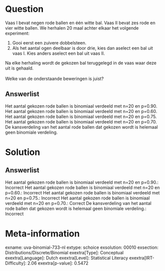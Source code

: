 Question
========

Vaas I bevat negen rode ballen en één witte bal. Vaas II bevat zes rode
en vier witte ballen. We herhalen 20 maal achter elkaar het volgende
experiment:

1.  Gooi eerst een zuivere dobbelsteen.
2.  Als het aantal ogen deelbaar is door drie, kies dan aselect een bal
    uit vaas I. Kies anders aselect een bal uit vaas II.

Na elke herhaling wordt de gekozen bal teruggelegd in de vaas waar deze
uit is gehaald.\
\
Welke van de onderstaande beweringen is juist?

Answerlist
----------

Het aantal gekozen rode ballen is binomiaal verdeeld met n=20 en p=0.90.
Het aantal gekozen rode ballen is binomiaal verdeeld met n=20 en p=0.60.
Het aantal gekozen rode ballen is binomiaal verdeeld met n=20 en p=0.75.
Het aantal gekozen rode ballen is binomiaal verdeeld met n=20 en p=0.70.
De kansverdeling van het aantal rode ballen dat gekozen wordt is helemaal geen binomiale verdeling.

Solution
========

Answerlist
----------

Het aantal gekozen rode ballen is binomiaal verdeeld met n=20 en p=0.90.: Incorrect
Het aantal gekozen rode ballen is binomiaal verdeeld met n=20 en p=0.60.: Incorrect
Het aantal gekozen rode ballen is binomiaal verdeeld met n=20 en p=0.75.: Incorrect
Het aantal gekozen rode ballen is binomiaal verdeeld met n=20 en p=0.70.: Correct
De kansverdeling van het aantal rode ballen dat gekozen wordt is helemaal geen binomiale verdeling.: Incorrect

Meta-information
================
exname: uva-binomial-733-nl
extype: schoice
exsolution: 00010
exsection: Distributions/Discrete/Binomial
exextra[Type]: Conceptual
exextra[Language]: Dutch
exextra[Level]: Statistical Literacy
exextra[IRT-Difficulty]: 2.06
exextra[p-value]: 0.5472
